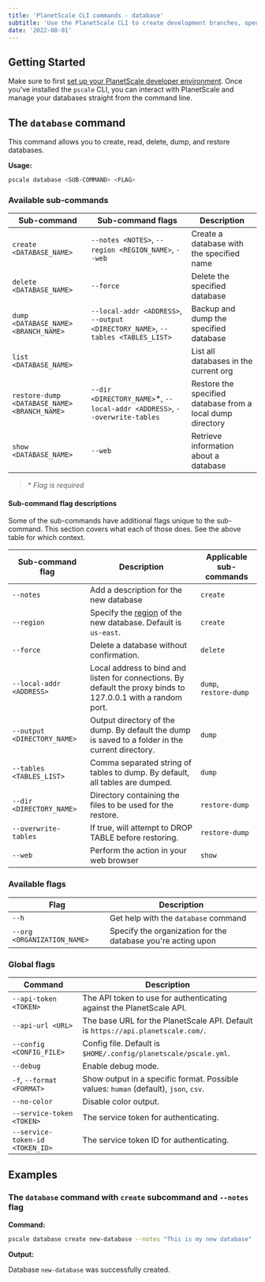 ```yaml
---
title: 'PlanetScale CLI commands - database'
subtitle: 'Use the PlanetScale CLI to create development branches, open deploy requests, and make non-blocking schema changes directly from your terminal.'
date: '2022-08-01'
---
```


## Getting Started

Make sure to first [set up your PlanetScale developer environment](/docs/concepts/planetscale-environment-setup). Once you've installed the `pscale` CLI, you can interact with PlanetScale and manage your databases straight from the command line.

## The `database` command

This command allows you to create, read, delete, dump, and restore databases.

**Usage:**

```bash
pscale database <SUB-COMMAND> <FLAG>
```

### Available sub-commands

| **Sub-command**                              | **Sub-command flags**                                                           | **Description**                                            |
| -------------------------------------------- | ------------------------------------------------------------------------------- | ---------------------------------------------------------- |
| `create <DATABASE_NAME>`                     | `--notes <NOTES>`, `--region <REGION_NAME>`, `--web`                            | Create a database with the specified name                  |
| `delete <DATABASE_NAME>`                     | `--force`                                                                       | Delete the specified database                              |
| `dump <DATABASE_NAME> <BRANCH_NAME>`         | `--local-addr <ADDRESS>`, `--output <DIRECTORY_NAME>`, `--tables <TABLES_LIST>` | Backup and dump the specified database                     |
| `list <DATABASE_NAME>`                       |                                                                                 | List all databases in the current org                      |
| `restore-dump <DATABASE_NAME> <BRANCH_NAME>` | `--dir <DIRECTORY_NAME>`\*, `--local-addr <ADDRESS>`, `--overwrite-tables`      | Restore the specified database from a local dump directory |
| `show <DATABASE_NAME>`                       | `--web`                                                                         | Retrieve information about a database                      |

> \* _Flag is required_

#### Sub-command flag descriptions

Some of the sub-commands have additional flags unique to the sub-command. This section covers what each of those does. See the above table for which context.

| **Sub-command flag**        | **Description**                                                                                               | **Applicable sub-commands** |
| --------------------------- | ------------------------------------------------------------------------------------------------------------- | --------------------------- |
| `--notes`                   | Add a description for the new database                                                                        | `create`                    |
| `--region`                  | Specify the [region](/docs/concepts/regions) of the new database. Default is `us-east`.                       | `create`                    |
| `--force`                   | Delete a database without confirmation.                                                                       | `delete`                    |
| `--local-addr <ADDRESS>`    | Local address to bind and listen for connections. By default the proxy binds to 127.0.0.1 with a random port. | `dump`, `restore-dump`      |
| `--output <DIRECTORY_NAME>` | Output directory of the dump. By default the dump is saved to a folder in the current directory.              | `dump`                      |
| `--tables <TABLES_LIST>`    | Comma separated string of tables to dump. By default, all tables are dumped.                                  | `dump`                      |
| `--dir <DIRECTORY_NAME>`    | Directory containing the files to be used for the restore.                                                    | `restore-dump`              |
| `--overwrite-tables`        | If true, will attempt to DROP TABLE before restoring.                                                         | `restore-dump`              |
| `--web`                     | Perform the action in your web browser                                                                        | `show`                      |

### Available flags

| **Flag**                    | **Description**                                              |
| --------------------------- | ------------------------------------------------------------ |
| `--h`                       | Get help with the `database` command                         |
| `--org <ORGANIZATION_NAME>` | Specify the organization for the database you're acting upon |

### Global flags

| **Command**                     | **Description**                                                                      |
| ------------------------------- | ------------------------------------------------------------------------------------ |
| `--api-token <TOKEN>`           | The API token to use for authenticating against the PlanetScale API.                 |
| `--api-url <URL>`               | The base URL for the PlanetScale API. Default is `https://api.planetscale.com/`.     |
| `--config <CONFIG_FILE>`        | Config file. Default is `$HOME/.config/planetscale/pscale.yml`.                      |
| `--debug`                       | Enable debug mode.                                                                   |
| `-f`, `--format <FORMAT>`       | Show output in a specific format. Possible values: `human` (default), `json`, `csv`. |
| `--no-color`                    | Disable color output.                                                                |
| `--service-token <TOKEN>`       | The service token for authenticating.                                                |
| `--service-token-id <TOKEN_ID>` | The service token ID for authenticating.                                             |

## Examples

### The `database` command with `create` subcommand and `--notes` flag

**Command:**

```bash
pscale database create new-database --notes "This is my new database" --region <REGION_NAME>
```

**Output:**

Database `new-database` was successfully created.
